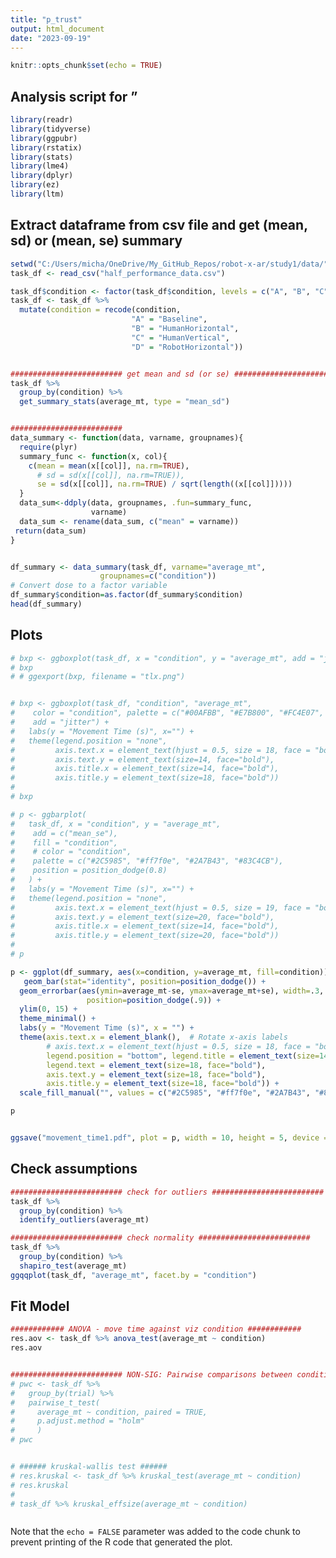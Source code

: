 ```yaml
---
title: "p_trust"
output: html_document
date: "2023-09-19"
---
```


```r
knitr::opts_chunk$set(echo = TRUE)
```

## Analysis script for "

```r
library(readr)
library(tidyverse)
library(ggpubr)
library(rstatix)
library(stats)
library(lme4)
library(dplyr)
library(ez)
library(ltm)
```


## Extract dataframe from csv file and get (mean, sd) or (mean, se) summary

```r

setwd("C:/Users/micha/OneDrive/My_GitHub_Repos/robot-x-ar/study1/data/")
task_df <- read_csv("half_performance_data.csv")

task_df$condition <- factor(task_df$condition, levels = c("A", "B", "C", "D"))
task_df <- task_df %>%
  mutate(condition = recode(condition, 
                           "A" = "Baseline",
                           "B" = "HumanHorizontal",
                           "C" = "HumanVertical",
                           "D" = "RobotHorizontal"))


######################### get mean and sd (or se) #########################
task_df %>%
  group_by(condition) %>%
  get_summary_stats(average_mt, type = "mean_sd")


#########################
data_summary <- function(data, varname, groupnames){
  require(plyr)
  summary_func <- function(x, col){
    c(mean = mean(x[[col]], na.rm=TRUE),
      # sd = sd(x[[col]], na.rm=TRUE)),
      se = sd(x[[col]], na.rm=TRUE) / sqrt(length((x[[col]]))))
  }
  data_sum<-ddply(data, groupnames, .fun=summary_func,
                  varname)
  data_sum <- rename(data_sum, c("mean" = varname))
 return(data_sum)
}


df_summary <- data_summary(task_df, varname="average_mt", 
                    groupnames=c("condition"))
# Convert dose to a factor variable
df_summary$condition=as.factor(df_summary$condition)
head(df_summary)


```

## Plots

```r

# bxp <- ggboxplot(task_df, x = "condition", y = "average_mt", add = "jitter")
# bxp
# # ggexport(bxp, filename = "tlx.png")


# bxp <- ggboxplot(task_df, "condition", "average_mt",
#    color = "condition", palette = c("#00AFBB", "#E7B800", "#FC4E07", "#376491"),
#    add = "jitter") +
#   labs(y = "Movement Time (s)", x="") +
#   theme(legend.position = "none",
#         axis.text.x = element_text(hjust = 0.5, size = 18, face = "bold"),
#         axis.text.y = element_text(size=14, face="bold"),
#         axis.title.x = element_text(size=14, face="bold"),
#         axis.title.y = element_text(size=18, face="bold"))
# 
# bxp

# p <- ggbarplot(
#   task_df, x = "condition", y = "average_mt", 
#    add = c("mean_se"), 
#    fill = "condition",
#    # color = "condition", 
#    palette = c("#2C5985", "#ff7f0e", "#2A7B43", "#83C4CB"),
#    position = position_dodge(0.8)
#   ) +
#   labs(y = "Movement Time (s)", x="") +
#   theme(legend.position = "none",
#         axis.text.x = element_text(hjust = 0.5, size = 19, face = "bold"),
#         axis.text.y = element_text(size=20, face="bold"),
#         axis.title.x = element_text(size=14, face="bold"),
#         axis.title.y = element_text(size=20, face="bold"))
# 
# p

p <- ggplot(df_summary, aes(x=condition, y=average_mt, fill=condition)) + 
   geom_bar(stat="identity", position=position_dodge()) +
  geom_errorbar(aes(ymin=average_mt-se, ymax=average_mt+se), width=.3, size=1,
                 position=position_dodge(.9)) +
  ylim(0, 15) +
  theme_minimal() +
  labs(y = "Movement Time (s)", x = "") +
  theme(axis.text.x = element_blank(),  # Rotate x-axis labels
        # axis.text.x = element_text(hjust = 0.5, size = 18, face = "bold"),  # Rotate x-axis labels
        legend.position = "bottom", legend.title = element_text(size=14), 
        legend.text = element_text(size=18, face="bold"),
        axis.text.y = element_text(size=18, face="bold"),
        axis.title.y = element_text(size=18, face="bold")) +
  scale_fill_manual("", values = c("#2C5985", "#ff7f0e", "#2A7B43", "#83C4CB"))

p


ggsave("movement_time1.pdf", plot = p, width = 10, height = 5, device = "pdf")


```


## Check assumptions

```r

######################### check for outliers ######################### 
task_df %>%
  group_by(condition) %>%
  identify_outliers(average_mt)

######################### check normality ######################### 
task_df %>%
  group_by(condition) %>%
  shapiro_test(average_mt)
ggqqplot(task_df, "average_mt", facet.by = "condition")


```


## Fit Model

```r

############ ANOVA - move time against viz condition ############
res.aov <- task_df %>% anova_test(average_mt ~ condition)
res.aov


######################### NON-SIG: Pairwise comparisons between conditions for each trial #########################  
# pwc <- task_df %>%
#   group_by(trial) %>%
#   pairwise_t_test(
#     average_mt ~ condition, paired = TRUE,
#     p.adjust.method = "holm"
#     )
# pwc


# ###### kruskal-wallis test ######
# res.kruskal <- task_df %>% kruskal_test(average_mt ~ condition)
# res.kruskal
# 
# task_df %>% kruskal_effsize(average_mt ~ condition)



```


Note that the `echo = FALSE` parameter was added to the code chunk to prevent printing of the R code that generated the plot.

